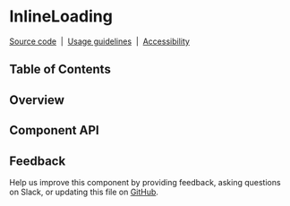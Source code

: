 
# InlineLoading

[Source code](https://github.com/carbon-design-system/carbon/tree/main/packages/react/src/components/InlineLoading)
&nbsp;|&nbsp;
[Usage guidelines](https://www.carbondesignsystem.com/components/inline-loading/usage)
&nbsp;|&nbsp;
[Accessibility](https://www.carbondesignsystem.com/components/inline-loading/accessibility)

## Table of Contents

## Overview

## Component API

<Props />

## Feedback

Help us improve this component by providing feedback, asking questions on Slack,
or updating this file on
[GitHub](https://github.com/carbon-design-system/carbon/edit/main/packages/react/src/components/InlineLoading/InlineLoading.mdx).
